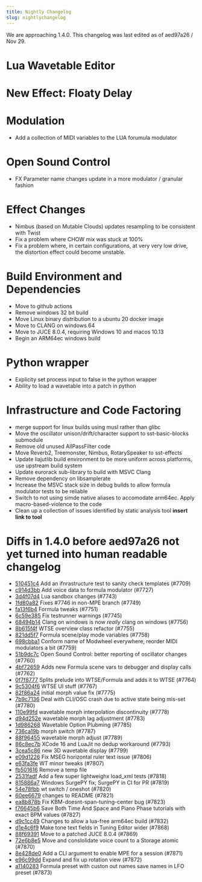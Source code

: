 ```yaml
---
title: Nightly Changelog
slug: nightlychangelog
---
```


We are approaching 1.4.0. This changelog was last edited as of aed97a26 / Nov 29.

# Lua Wavetable Editor

# New Effect: Floaty Delay

# Modulation

- Add a collection of MIDI variables to the LUA forumula modulator

# Open Sound Control

- FX Parameter name changes update in a more modulator / granular fashion

# Effect Changes

- Nimbus (based on Mutable Clouds) updates resampling to be consistent with 
  Twist
- Fix a problem where CHOW mix was stuck at 100%
- Fix a problem where, in certain configurations, at very very low drive, the
  distortion effect could become unstable.

# Build Environment and Dependencies

- Move to github actions
- Remove windows 32 bit build
- Move Linux binary distribution to a ubuntu 20 docker image
- Move to CLANG on windows 64
- Move to JUCE 8.0.4, requiring Windows 10 and macos 10.13
- Begin an ARM64ec windows build

# Python wrapper

- Explicity set process input to false in the python wrapper
- Ability to load a wavetable into a patch in python

# Infrastructure and Code Factoring

- merge support for linux builds using musl rather than glibc
- Move the oscillator unison/drift/character support to sst-basic-blocks submodule
- Remove old unused AllPassFilter code
- Move Reverb2, Treemonster, Nimbus, RotarySpeaker to sst-effects
- Update liajutlib build environment to be more uniform across platforms, use upstream build system
- Update eurorack sub-library to build with MSVC Clang
- Remove dependency on libsamplerate
- Increase the MSVC stack size in debug builds to allow formula modulator tests to be reliable
- Switch to not using simde native aliases to accomodate arm64ec. Apply macro-based-violence to the code
- Clean up a collection of issues identified by static analysis tool **insert link to tool**


# Diffs in 1.4.0 before aed97a26 not yet turned into human readable changelog

- [510451c4](https://github.com/surge-synthesizer/surge/commit/510451c483f5ea3f1ca2d7f4d55cdb1446ce6f56) Add an ifnrastructure test to sanity check templates (#7709)
- [c914d3bb](https://github.com/surge-synthesizer/surge/commit/c914d3bbc20e1ebbf6e0da73aa2f46e2fbf69d39) Add voice data to formula modulator (#7727)
- [3d4f07d4](https://github.com/surge-synthesizer/surge/commit/3d4f07d42b7b7b4a21ee123dd51f58ee1d162e81) Lua sandbox changes (#7743)
- [1fd80a82](https://github.com/surge-synthesizer/surge/commit/1fd80a822673f87853f6f905b5f30c4f2513873f) Fixes #7746 in non-MPE branch (#7749)
- [fa13f6b4](https://github.com/surge-synthesizer/surge/commit/fa13f6b406cb526085200fa896f38dd12b726f7d) Formula tweaks (#7751)
- [6c59e385](https://github.com/surge-synthesizer/surge/commit/6c59e385daed31f8118fa312133340a856893b7d) Fix testrunner warnings (#7745)
- [68494b14](https://github.com/surge-synthesizer/surge/commit/68494b14877e68d2e93565c92208fb04122b509b) Clang on windows is now *really* clang on windows (#7756)
- [8b615f4f](https://github.com/surge-synthesizer/surge/commit/8b615f4f3725ae42700ccdf7c2583b3cbe7b6108) WTSE overview class refactor (#7755)
- [821dd5f7](https://github.com/surge-synthesizer/surge/commit/821dd5f7ee642472080522b319afd826f7228f08) Formula scene/play mode variables (#7758)
- [698cbba1](https://github.com/surge-synthesizer/surge/commit/698cbba1e10eba1738f68d8b428da1744692f346) Conform name of Modwheel everywhere, reorder MIDI modulators a bit (#7759)
- [51b9dc7c](https://github.com/surge-synthesizer/surge/commit/51b9dc7cf0707392bff9c6d8b14c20111b2935a1) Open Sound Control: better reporting of oscillator changes (#7760)
- [4bf72659](https://github.com/surge-synthesizer/surge/commit/4bf726592970ead0eed043f3fe635eadc80fc937) Adds new Formula scene vars to debugger and display calls (#7762)
- [0f7f8777](https://github.com/surge-synthesizer/surge/commit/0f7f87770b6ce305b98393c977272ee5dd7811cd) Splits prelude into WTSE/Formula and adds it to WTSE (#7764)
- [9c5304f6](https://github.com/surge-synthesizer/surge/commit/9c5304f6585313f97deddabe2ec002f4d8df6e79) WTSE UI stuff (#7767)
- [82f86a24](https://github.com/surge-synthesizer/surge/commit/82f86a245221fd882d6e4ba36507720eec52e7fc) initial morph value fix (#7775)
- [7b9c7136](https://github.com/surge-synthesizer/surge/commit/7b9c7136e7de224e472ec001f1acf621a2590691) Deal with CLI/OSC crash due to active state being mis-set (#7780)
- [110e99fd](https://github.com/surge-synthesizer/surge/commit/110e99fdc4fa8ab4123295803feabd78e579ce34) wavetable morph interpolation discontinuity (#7778)
- [d94d252e](https://github.com/surge-synthesizer/surge/commit/d94d252ee9ba5f9e7921e193ab7ae0cd9feabb36) wavetable morph lag adjustment (#7783)
- [1d986268](https://github.com/surge-synthesizer/surge/commit/1d9862680d599f35697a81c191dacad3a0036b6f) Wavetable Option Plubming (#7785)
- [736ca19b](https://github.com/surge-synthesizer/surge/commit/736ca19b670b1b7c3b328103a7b4da922973b029) morph switch (#7787)
- [88f96455](https://github.com/surge-synthesizer/surge/commit/88f96455acdfb4ea3fbab6d0b9909c072410c72e) wavetable morph adjust (#7789)
- [86c8ec7b](https://github.com/surge-synthesizer/surge/commit/86c8ec7b4722d9525febbec00bb2605876644ca1) XCode 16 and LuaJit no dedup workaround (#7793)
- [3cea5c86](https://github.com/surge-synthesizer/surge/commit/3cea5c8603a5f6cdfa911d14f18e95dc81c90ad1) new 3D wavetable display (#7799)
- [e09d1226](https://github.com/surge-synthesizer/surge/commit/e09d1226baf5c3164effd234c693eacb4c97d710) Fix MSEG horizontal ruler text issue (#7806)
- [e63fa3fe](https://github.com/surge-synthesizer/surge/commit/e63fa3fe2b71fd3ea6ed21439e18787b4bdb04dd) WT minor tweaks (#7807)
- [fb501616](https://github.com/surge-synthesizer/surge/commit/fb5016166dc2b772098a4de050b74488b0b9a79b) Remove a temp file
- [2531fadf](https://github.com/surge-synthesizer/surge/commit/2531fadf5714e506336630c07a4a0e81851bfcac) Add a few super lightweighx load_xml tests (#7818)
- [815886a7](https://github.com/surge-synthesizer/surge/commit/815886a71fd55c2be7146a69340362cf457fd2f3) Windows SurgePY fix; SurgePY in CI for PR (#7819)
- [54e78fbb](https://github.com/surge-synthesizer/surge/commit/54e78fbb884323268c4db2786b1c3b239d0c10cb) wt switch / oneshot (#7820)
- [60ee6679](https://github.com/surge-synthesizer/surge/commit/60ee66794c2ec780ef0f854fbac96c5e83b3b08f) changes to README (#7821)
- [ea8b878b](https://github.com/surge-synthesizer/surge/commit/ea8b878beecbc020f3c18c8ac021dcfc54fd2416) Fix KBM-doesnt-span-tuning-center bug (#7823)
- [f76645b6](https://github.com/surge-synthesizer/surge/commit/f76645b6d707f57bd620ebf6bba5e54fcf79de61) Save Both Time And Space and Piano Phase tutorials with exact BPM values (#7827)
- [d9c1cc49](https://github.com/surge-synthesizer/surge/commit/d9c1cc4988d53028d8b1c193552b37c355a3b269) Changes to allow a lua-free arm64ec build (#7832)
- [d1e4c6f9](https://github.com/surge-synthesizer/surge/commit/d1e4c6f9d08c1e9fd6a28905378f3ab37802e186) Make tone text fields in Tuning Editor wider (#7868)
- [88f69391](https://github.com/surge-synthesizer/surge/commit/88f693914a4c1e35908f9adebb855fb7ced0ccb6) Move to a patched JUCE 8.0.4 (#7869)
- [72e6b8e5](https://github.com/surge-synthesizer/surge/commit/72e6b8e5ffb1f098e1e057e38a8332c000768ff3) Move and conslolidate voice count to a Storage atomic (#7870)
- [8e428de0](https://github.com/surge-synthesizer/surge/commit/8e428de04e963eff012c2dc693069eac7a0e62b4) Add a CLI argument to enable MPE for a session (#7871)
- [e96c99dd](https://github.com/surge-synthesizer/surge/commit/e96c99dde5ec104cdd0121e03854324d722aa7fe) Expand and fix up rotation view (#7872)
- [a1140283](https://github.com/surge-synthesizer/surge/commit/a11402831964eed237e30c87f9a919aaca7392c5) Formula preset with custon out names save names in LFO preset (#7873)

